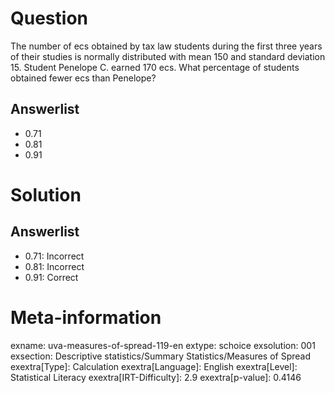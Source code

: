 Question
========

The number of ecs obtained by tax law students during the first three years of their studies is normally distributed with mean 150 and standard deviation 15. Student Penelope C. earned 170 ecs. What percentage of students obtained fewer ecs than Penelope?

Answerlist
----------

* 0.71
* 0.81
* 0.91

Solution
========

Answerlist
----------

* 0.71: Incorrect
* 0.81: Incorrect
* 0.91: Correct

Meta-information
================
exname: uva-measures-of-spread-119-en
extype: schoice
exsolution: 001
exsection: Descriptive statistics/Summary Statistics/Measures of Spread
exextra[Type]: Calculation
exextra[Language]: English
exextra[Level]: Statistical Literacy
exextra[IRT-Difficulty]: 2.9
exextra[p-value]: 0.4146
